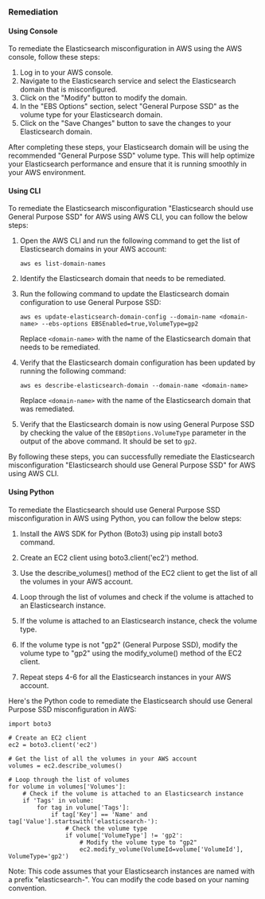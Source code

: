 ### Remediation

#### Using Console

To remediate the Elasticsearch misconfiguration in AWS using the AWS console, follow these steps:

1. Log in to your AWS console.
2. Navigate to the Elasticsearch service and select the Elasticsearch domain that is misconfigured.
3. Click on the "Modify" button to modify the domain.
4. In the "EBS Options" section, select "General Purpose SSD" as the volume type for your Elasticsearch domain.
5. Click on the "Save Changes" button to save the changes to your Elasticsearch domain.

After completing these steps, your Elasticsearch domain will be using the recommended "General Purpose SSD" volume type. This will help optimize your Elasticsearch performance and ensure that it is running smoothly in your AWS environment.

#### Using CLI

To remediate the Elasticsearch misconfiguration "Elasticsearch should use General Purpose SSD" for AWS using AWS CLI, you can follow the below steps:

1. Open the AWS CLI and run the following command to get the list of Elasticsearch domains in your AWS account:

   `aws es list-domain-names`

2. Identify the Elasticsearch domain that needs to be remediated.

3. Run the following command to update the Elasticsearch domain configuration to use General Purpose SSD:

   `aws es update-elasticsearch-domain-config --domain-name <domain-name> --ebs-options EBSEnabled=true,VolumeType=gp2`

   Replace `<domain-name>` with the name of the Elasticsearch domain that needs to be remediated.

4. Verify that the Elasticsearch domain configuration has been updated by running the following command:

   `aws es describe-elasticsearch-domain --domain-name <domain-name>`

   Replace `<domain-name>` with the name of the Elasticsearch domain that was remediated.

5. Verify that the Elasticsearch domain is now using General Purpose SSD by checking the value of the `EBSOptions.VolumeType` parameter in the output of the above command. It should be set to `gp2`.

By following these steps, you can successfully remediate the Elasticsearch misconfiguration "Elasticsearch should use General Purpose SSD" for AWS using AWS CLI.

#### Using Python

To remediate the Elasticsearch should use General Purpose SSD misconfiguration in AWS using Python, you can follow the below steps:

1. Install the AWS SDK for Python (Boto3) using pip install boto3 command.

2. Create an EC2 client using boto3.client('ec2') method.

3. Use the describe_volumes() method of the EC2 client to get the list of all the volumes in your AWS account.

4. Loop through the list of volumes and check if the volume is attached to an Elasticsearch instance.

5. If the volume is attached to an Elasticsearch instance, check the volume type.

6. If the volume type is not "gp2" (General Purpose SSD), modify the volume type to "gp2" using the modify_volume() method of the EC2 client.

7. Repeat steps 4-6 for all the Elasticsearch instances in your AWS account.

Here's the Python code to remediate the Elasticsearch should use General Purpose SSD misconfiguration in AWS:

```
import boto3

# Create an EC2 client
ec2 = boto3.client('ec2')

# Get the list of all the volumes in your AWS account
volumes = ec2.describe_volumes()

# Loop through the list of volumes
for volume in volumes['Volumes']:
    # Check if the volume is attached to an Elasticsearch instance
    if 'Tags' in volume:
        for tag in volume['Tags']:
            if tag['Key'] == 'Name' and tag['Value'].startswith('elasticsearch-'):
                # Check the volume type
                if volume['VolumeType'] != 'gp2':
                    # Modify the volume type to "gp2"
                    ec2.modify_volume(VolumeId=volume['VolumeId'], VolumeType='gp2')
``` 

Note: This code assumes that your Elasticsearch instances are named with a prefix "elasticsearch-". You can modify the code based on your naming convention.

